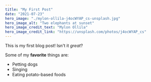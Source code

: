 ```yaml
---
title: "My First Post"
date: "2021-07-23"
hero_image: "./mylon-ollila-j4ocWYAP_cs-unsplash.jpg"
hero_image_alt: "Two elephants at sunset"
hero_image_credit_text: "Mylon Ollila"
hero_image_credit_link: "https://unsplash.com/photos/j4ocWYAP_cs"
---
```


This is my first blog post! Isn't it *great*?

Some of my **favorite** things are:

* Petting dogs
* Singing
* Eating potato-based foods